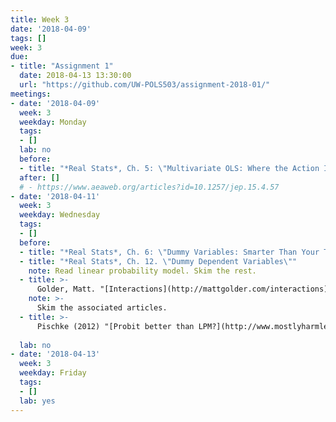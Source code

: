 ```yaml
---
title: Week 3
date: '2018-04-09'
tags: []
week: 3
due:
- title: "Assignment 1"
  date: 2018-04-13 13:30:00
  url: "https://github.com/UW-POLS503/assignment-2018-01/"
meetings:
- date: '2018-04-09'
  week: 3
  weekday: Monday
  tags:
  - []
  lab: no
  before:
  - title: "*Real Stats*, Ch. 5: \"Multivariate OLS: Where the Action Is\""
  after: []
  # - https://www.aeaweb.org/articles?id=10.1257/jep.15.4.57
- date: '2018-04-11'
  week: 3
  weekday: Wednesday
  tags:
  - []
  before: 
  - title: "*Real Stats*, Ch. 6: \"Dummy Variables: Smarter Than Your Think\""
  - title: "*Real Stats*, Ch. 12. \"Dummy Dependent Variables\""
    note: Read linear probability model. Skim the rest.
  - title: >-
      Golder, Matt. "[Interactions](http://mattgolder.com/interactions)". 
    note: >-
      Skim the associated articles.
  - title: >-
      Pischke (2012) "[Probit better than LPM?](http://www.mostlyharmlesseconometrics.com/2012/07/probit-better-than-lpm/)", mostlyharmlesseconometrics.com.
      
  lab: no
- date: '2018-04-13'
  week: 3
  weekday: Friday
  tags:
  - []
  lab: yes
---
```


